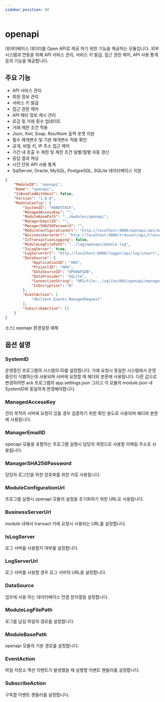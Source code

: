 ```yaml
---
sidebar_position: 80
---
```


# openapi

데이터베이스 데이터를 Open API로 제공 하기 위한 기능을 제공하는 모듈입니다. 외부 시스템과 연동을 위해 API 서비스 관리, 서비스 키 발급, 접근 권한 제어, API 사용 통계 등의 기능을 제공합니다.

## 주요 기능

* API 서비스 관리
* 회원 정보 관리
* 서비스 키 발급
* 접근 권한 제어
* API 메타 정보 캐시 관리
* 로깅 및 거래 횟수 업데이트
* 거래 제한 조건 적용
* Json, Xml, Soap, Rss/Atom 출력 포맷 지원
* 필수 매개변수 및 기본 매개변수 적용 확인
* 공개, 비밀 키, IP 주소 접근 제어
* 기간 내 호출 수 제한 및 제한 조건 일별/월별 자동 갱신
* 응답 결과 캐싱
* 시간 단위 API 사용 통계
* SqlServer, Oracle, MySQL, PostgreSQL, SQLite 데이터베이스 지원

```json
{
    "ModuleID": "openapi",
    "Name": "openapi",
    "IsBundledWithHost": false,
    "Version": "1.0.0",
    "ModuleConfig": {
        "SystemID": "HANDSTACK",
        "ManagedAccessKey": "",
        "ModuleBasePath": "../modules/openapi",
        "ManagerEmailID": "",
        "ManagerSHA256Password": "",
        "ModuleConfigurationUrl": "http://localhost:8000/openapi/api/managed/initialize-settings",
        "BusinessServerUrl": "http://localhost:8000/transact/api/transaction/execute",
        "IsTransactionLogging": false,
        "ModuleLogFilePath": "../log/openapi/module.log",
        "IsLogServer": true,
        "LogServerUrl": "http://localhost:8000/logger/api/log/insert",
        "DataSource": {
            "ApplicationID": "HDS",
            "ProjectID": "HOA",
            "DataSourceID": "OPENAPIDB",
            "DataProvider": "SQLite",
            "ConnectionString": "URI=file:../sqlite/HDS/openapi/managed.db;Journal Mode=MEMORY;Cache Size=4000;Synchronous=Normal;Page Size=4096;Pooling=True;BinaryGUID=False;DateTimeFormat=Ticks;Version=3;",
            "IsEncryption": "N"
        },
        "EventAction": [
            "dbclient.Events.ManagedRequest"
        ],
        "SubscribeAction": []
    }
}
```
소스) openapi 환경설정 예제

## 옵션 설명

### SystemID

운영중인 프로그램의 시스템의 ID를 설정합니다. 거래 요청시 동일한 시스템에서 운영중인지 식별하는데 사용되며 서버에 요청할 때 헤더와 본문에 사용됩니다. 다른 값으로 변경하려면 ack 프로그램의 app.settings.json 그리고 각 모듈의 module.json 내 SystemID와 동일하게 변경해야합니다.

### ManagedAccessKey

관리 목적의 서버에 요청이 있을 경우 검증하기 위한 확인 용도로 사용되며 헤더와 본문에 사용됩니다.

### ManagerEmailID

openapi 모듈을 포함하는 프로그램 실행시 담당자 계정으로 사용할 이메일 주소로 사용됩니다.

### ManagerSHA256Password

담당자 로그인을 위한 암호화를 위한 키로 사용됩니다.

### ModuleConfigurationUrl

프로그램 실행시 openapi 모듈의 설정을 초기화하기 위한 URL로 사용됩니다.

### BusinessServerUrl

module 내에서 transact 거래 요청시 사용되는 URL를 설정합니다.

### IsLogServer

로그 서버를 사용할지 여부를 설정합니다.

### LogServerUrl

로그 서버를 사용할 경우 로그 서버의 URL을 설정합니다.

### DataSource

업무에 사용 하는 데이터베이스 연결 문자열을 설정합니다.

### ModuleLogFilePath

로그를 남길 파일의 경로를 설정합니다.

### ModuleBasePath

openapi 모듈의 기본 경로를 설정합니다.

### EventAction

파일 저장소 액션 이벤트가 발생했을 때 실행할 이벤트 핸들러를 설정합니다.

### SubscribeAction

구독할 이벤트 핸들러를 설정합니다.